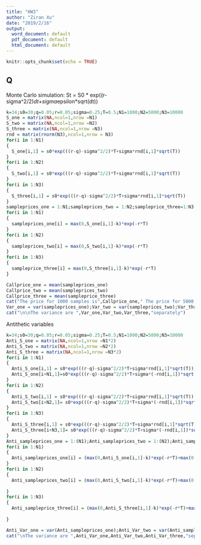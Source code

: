 ---
title: "HW3"
author: "Ziran Xu"
date: "2019/2/16"
output:
  word_document: default
  pdf_document: default
  html_document: default
---

```{r setup, include=FALSE}
knitr::opts_chunk$set(echo = TRUE)
```

## Q
Monte Carlo simulation:
  St = S0 * exp((r-sigma^2/2)*dt+sigma*epsilon*sqrt(dt))
```{r}
k=34;s0=30;q=0.05;r=0.05;sigma=0.25;T=0.5;N1=1000;N2=5000;N3=10000
S_one = matrix(NA,ncol=1,nrow =N1)
S_two = matrix(NA,ncol=1,nrow =N2)
S_three = matrix(NA,ncol=1,nrow =N3)
rnd = matrix(rnorm(N3),ncol=1,nrow = N3)
for(i in 1:N1)
{
  S_one[i,1] = s0*exp(((r-q)-sigma^2/2)*T+sigma*rnd[i,1]*sqrt(T))
}
for(i in 1:N2)
{
  S_two[i,1] = s0*exp(((r-q)-sigma^2/2)*T+sigma*rnd[i,1]*sqrt(T))
}
for(i in 1:N3)
{
  S_three[i,1] = s0*exp(((r-q)-sigma^2/2)*T+sigma*rnd[i,1]*sqrt(T))
}
sampleprices_one = 1:N1;sampleprices_two = 1:N2;sampleprice_three=1:N3
for(i in 1:N1)
{
  sampleprices_one[i] = max(0,S_one[i,1]-k)*exp(-r*T)
}
for(i in 1:N2)
{
  sampleprices_two[i] = max(0,S_two[i,1]-k)*exp(-r*T)
}
for(i in 1:N3)
{
  sampleprice_three[i] = max(0,S_three[i,1]-k)*exp(-r*T)
}

Callprice_one = mean(sampleprices_one)
Callprice_two = mean(sampleprices_two)
Callprice_three = mean(sampleprice_three)
cat("The price for 1000 samples is",Callprice_one," The price for 5000 samples is",Callprice_two," The price for 10000 samples is",Callprice_three)
Var_one = var(sampleprices_one);Var_two = var(sampleprices_two);Var_three =var(sampleprice_three)
cat("\n\nThe variance are ",Var_one,Var_two,Var_three,"separately")

```
  Antithetic variables
```{r}
k=34;s0=30;q=0.05;r=0.05;sigma=0.25;T=0.5;N1=1000;N2=5000;N3=10000
Anti_S_one = matrix(NA,ncol=1,nrow =N1*2)
Anti_S_two = matrix(NA,ncol=1,nrow =N2*2)
Anti_S_three = matrix(NA,ncol=1,nrow =N3*2)
for(i in 1:N1)
{
  Anti_S_one[i,1] = s0*exp(((r-q)-sigma^2/2)*T+sigma*rnd[i,1]*sqrt(T))
  Anti_S_one[i+N1,1]=s0*exp(((r-q)-sigma^2/2)*T+sigma*(-rnd[i,1])*sqrt(T))
}
for(i in 1:N2)
{
  Anti_S_two[i,1] = s0*exp(((r-q)-sigma^2/2)*T+sigma*rnd[i,1]*sqrt(T))
  Anti_S_two[i+N2,1]= s0*exp(((r-q)-sigma^2/2)*T+sigma*(-rnd[i,1])*sqrt(T))
}
for(i in 1:N3)
{
  Anti_S_three[i,1] = s0*exp(((r-q)-sigma^2/2)*T+sigma*rnd[i,1]*sqrt(T))
  Anti_S_three[i+N3,1]= s0*exp(((r-q)-sigma^2/2)*T+sigma*(-rnd[i,1])*sqrt(T))
}
Anti_sampleprices_one = 1:(N1);Anti_sampleprices_two = 1:(N2);Anti_sampleprice_three=1:(N3)
for(i in 1:N1)
{
  Anti_sampleprices_one[i] = (max(0,Anti_S_one[i,1]-k)*exp(-r*T)+max(0,Anti_S_one[i+N1,1]-k)*exp(-r*T))/2
}
for(i in 1:N2)
{
  Anti_sampleprices_two[i] = (max(0,Anti_S_two[i,1]-k)*exp(-r*T)+max(0,Anti_S_two[i+N2,1]-k)*exp(-r*T))/2
   
}
for(i in 1:N3)
{
  Anti_sampleprice_three[i] = (max(0,Anti_S_three[i,1]-k)*exp(-r*T)+max(0,Anti_S_three[i+N3,1]-k)*exp(-r*T))/2
   
}

Anti_Var_one = var(Anti_sampleprices_one);Anti_Var_two = var(Anti_sampleprices_two);Anti_Var_three =var(Anti_sampleprice_three)
cat("\nThe variance are ",Anti_Var_one,Anti_Var_two,Anti_Var_three,"separately after Antithetic variables")
```

